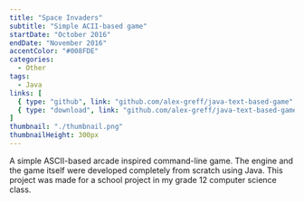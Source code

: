 ```yaml
---
title: "Space Invaders"
subtitle: "Simple ACII-based game"
startDate: "October 2016"
endDate: "November 2016"
accentColor: "#008FDE"
categories: 
  - Other
tags: 
  - Java
links: [
  { type: "github", link: "github.com/alex-greff/java-text-based-game" },
  { type: "download", link: "github.com/alex-greff/java-text-based-game/blob/master/SpaceInvadersAlexG.zip" }
]
thumbnail: "./thumbnail.png"
thumbnailHeight: 300px
---
```


A simple ASCII-based arcade inspired command-line game. The engine and the game
itself were developed completely from scratch using Java. This project was made
for a school project in my grade 12 computer science class.